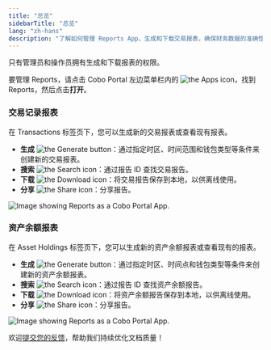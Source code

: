 ```yaml
---
title: "总览"
sidebarTitle: "总览"
lang: "zh-hans"
description: "了解如何管理 Reports App，生成和下载交易报表，确保财务数据的准确性。"
---
```


只有管理员和操作员拥有生成和下载报表的权限。

要管理 Reports，请点击 Cobo Portal 左边菜单栏内的 <img src="/cn/images/portal-apps/reports/apps.svg" className="icon" alt="the Apps icon"/>，找到 Reports，然后点击**打开**。

### 交易记录报表

在 Transactions 标签页下，您可以生成新的交易报表或查看现有报表。

- **生成** <img src="/cn/images/portal-apps/reports/generate.svg" className="icon" alt="the Generate button"/>：通过指定时区、时间范围和钱包类型等条件来创建新的交易报表。
- **搜索** <img src="/cn/images/portal-apps/reports/search.svg" className="icon" alt="the Search icon"/>：通过报告 ID 查找交易报告。
- **下载** <img src="/cn/images/portal-apps/reports/download.svg" className="icon" alt="the Download icon"/>：将交易报告保存到本地，以供离线使用。
- **分享** <img src="/cn/images/portal-apps/reports/share.svg" className="icon" alt="the Share icon"/>：分享报告。

<img src="/cn/images/portal-apps/reports/1.png" className="full_screen" alt="Image showing Reports as a Cobo Portal App."/>

### 资产余额报表

在 Asset Holdings 标签页下，您可以生成新的资产余额报表或查看现有的报表。

- **生成** <img src="/cn/images/portal-apps/reports/generate.svg" className="icon" alt="the Generate button"/>：通过指定时区、时间点和钱包类型等条件来创建新的资产余额报表。
- **搜索** <img src="/cn/images/portal-apps/reports/search.svg" className="icon" alt="the Search icon"/>：通过报告 ID 查找资产余额报告。
- **下载** <img src="/cn/images/portal-apps/reports/download.svg" className="icon" alt="the Download icon"/>：将资产余额报告保存到本地，以供离线使用。
- **分享** <img src="/cn/images/portal-apps/reports/share.svg" className="icon" alt="the Share icon"/>：分享报告。

<img src="/cn/images/portal-apps/reports/2.png" className="full_screen" alt="Image showing Reports as a Cobo Portal App."/>

<Tip>欢迎[提交您的反馈](https://forms.zohopublic.com/cobo/form/DocumentFeedbackForm/formperma/QvLOhxJv1_JMsJ-1dleZ8Itb_7rzN-LtgvsDdxosoVI?referrername=manuals)，帮助我们持续优化文档质量！</Tip>